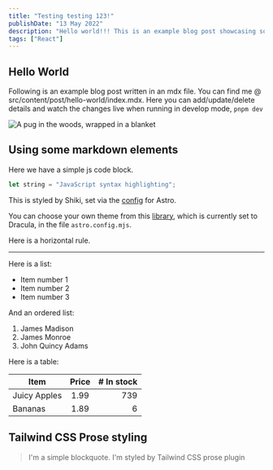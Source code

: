 ```yaml
---
title: "Testing testing 123!"
publishDate: "13 May 2022"
description: "Hello world!!! This is an example blog post showcasing some of the cool stuff Astro Cactus theme can do."
tags: ["React"]
---
```


## Hello World

Following is an example blog post written in an mdx file. You can find me @ src/content/post/hello-world/index.mdx. Here you can add/update/delete details and watch the changes live when running in develop mode, `pnpm dev`

![A pug in the woods, wrapped in a blanket](./pug.jpeg)

## Using some markdown elements

Here we have a simple js code block.

```js
let string = "JavaScript syntax highlighting";
```

This is styled by Shiki, set via the [config](https://docs.astro.build/en/guides/markdown-content/#syntax-highlighting) for Astro.

You can choose your own theme from this [library](https://github.com/shikijs/shiki/blob/main/docs/themes.md#all-themes), which is currently set to Dracula, in the file `astro.config.mjs`.

Here is a horizontal rule.

---

Here is a list:

- Item number 1
- Item number 2
- Item number 3

And an ordered list:

1. James Madison
2. James Monroe
3. John Quincy Adams

Here is a table:

| Item         | Price | # In stock |
| ------------ | :---: | ---------: |
| Juicy Apples | 1.99  |        739 |
| Bananas      | 1.89  |          6 |

## Tailwind CSS Prose styling

> I'm a simple blockquote.
> I'm styled by Tailwind CSS prose plugin
